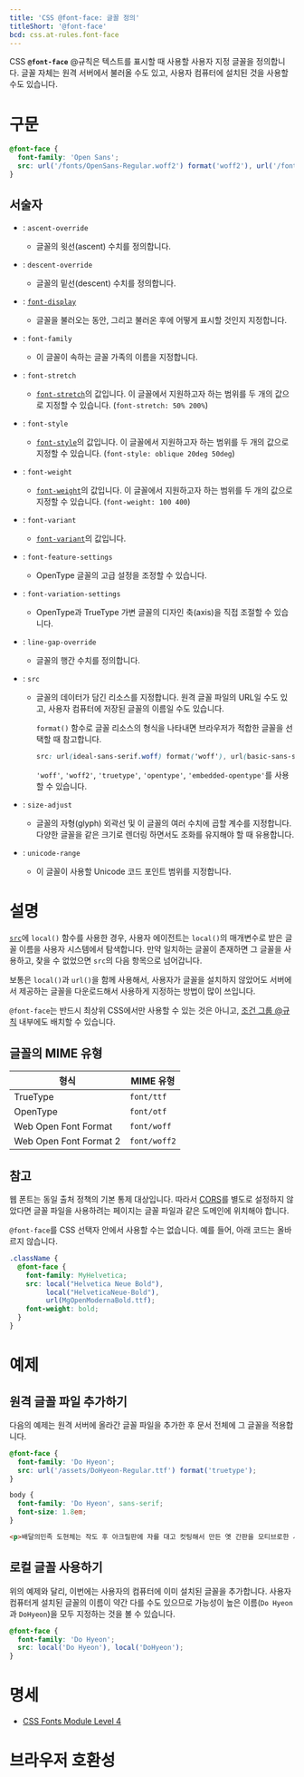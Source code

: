 ```yaml
---
title: 'CSS @font-face: 글꼴 정의'
titleShort: '@font-face'
bcd: css.at-rules.font-face
---
```


CSS **`@font-face`** @규칙은 텍스트를 표시할 때 사용할 사용자 지정 글꼴을 정의합니다. 글꼴 자체는 원격 서버에서 불러올 수도 있고, 사용자 컴퓨터에 설치된 것을 사용할 수도 있습니다.

# 구문

```css
@font-face {
  font-family: 'Open Sans';
  src: url('/fonts/OpenSans-Regular.woff2') format('woff2'), url('/fonts/OpenSans-Regular.woff') format('woff');
}
```

## 서술자

- : `ascent-override`
  - 글꼴의 윗선(ascent) 수치를 정의합니다.
- : `descent-override`
  - 글꼴의 밑선(descent) 수치를 정의합니다.
- : [`font-display`](./@font-face/font-display)
  - 글꼴을 불러오는 동안, 그리고 불러온 후에 어떻게 표시할 것인지 지정합니다.
- : `font-family`
  - 이 글꼴이 속하는 글꼴 가족의 이름을 지정합니다.
- : `font-stretch`
  - [`font-stretch`](https://developer.mozilla.org/en-US/docs/Web/CSS/font-stretch)의 값입니다. 이 글꼴에서 지원하고자 하는 범위를 두 개의 값으로 지정할 수 있습니다. (`font-stretch: 50% 200%`)
- : `font-style`
  - [`font-style`](./font-style)의 값입니다. 이 글꼴에서 지원하고자 하는 범위를 두 개의 값으로 지정할 수 있습니다. (`font-style: oblique 20deg 50deg`)
- : `font-weight`
  - [`font-weight`](./font-weight)의 값입니다. 이 글꼴에서 지원하고자 하는 범위를 두 개의 값으로 지정할 수 있습니다. (`font-weight: 100 400`)
- : `font-variant`
  - [`font-variant`](https://developer.mozilla.org/en-US/docs/Web/CSS/font-variant)의 값입니다.
- : `font-feature-settings`
  - OpenType 글꼴의 고급 설정을 조정할 수 있습니다.
- : `font-variation-settings`
  - OpenType과 TrueType 가변 글꼴의 디자인 축(axis)을 직접 조절할 수 있습니다.
- : `line-gap-override`
  - 글꼴의 행간 수치를 정의합니다.
- : `src`

  - 글꼴의 데이터가 담긴 리소스를 지정합니다. 원격 글꼴 파일의 URL일 수도 있고, 사용자 컴퓨터에 저장된 글꼴의 이름일 수도 있습니다.

    `format()` 함수로 글꼴 리소스의 형식을 나타내면 브라우저가 적합한 글꼴을 선택할 때 참고합니다.

    ```css
    src: url(ideal-sans-serif.woff) format('woff'), url(basic-sans-serif.ttf) format('truetype');
    ```

    `'woff'`, `'woff2'`, `'truetype'`, `'opentype'`, `'embedded-opentype'`를 사용할 수 있습니다.

- : `size-adjust`
  - 글꼴의 자형(glyph) 외곽선 및 이 글꼴의 여러 수치에 곱할 계수를 지정합니다. 다양한 글꼴을 같은 크기로 렌더링 하면서도 조화를 유지해야 할 때 유용합니다.
- : `unicode-range`
  - 이 글꼴이 사용할 Unicode 코드 포인트 범위를 지정합니다.

# 설명

[`src`](#term-src)에 `local()` 함수를 사용한 경우, 사용자 에이전트는 `local()`의 매개변수로 받은 글꼴 이름을 사용자 시스템에서 탐색합니다. 만약 일치하는 글꼴이 존재하면 그 글꼴을 사용하고, 찾을 수 없었으면 `src`의 다음 항목으로 넘어갑니다.

보통은 `local()`과 `url()`을 함께 사용해서, 사용자가 글꼴을 설치하지 않았어도 서버에서 제공하는 글꼴을 다운로드해서 사용하게 지정하는 방법이 많이 쓰입니다.

`@font-face`는 반드시 최상위 CSS에서만 사용할 수 있는 것은 아니고, [조건 그룹 @규칙](https://developer.mozilla.org/en-US/docs/Web/CSS/At-rule#conditional_group_rules) 내부에도 배치할 수 있습니다.

## 글꼴의 MIME 유형

| 형식                   | MIME 유형    |
| ---------------------- | ------------ |
| TrueType               | `font/ttf`   |
| OpenType               | `font/otf`   |
| Web Open Font Format   | `font/woff`  |
| Web Open Font Format 2 | `font/woff2` |

## 참고

웹 폰트는 동일 출처 정책의 기본 통제 대상입니다. 따라서 [CORS](https://developer.mozilla.org/en-US/docs/Web/HTTP/CORS)를 별도로 설정하지 않았다면 글꼴 파일을 사용하려는 페이지는 글꼴 파일과 같은 도메인에 위치해야 합니다.

`@font-face`를 CSS 선택자 안에서 사용할 수는 없습니다. 예를 들어, 아래 코드는 올바르지 않습니다.

```css
.className {
  @font-face {
    font-family: MyHelvetica;
    src: local("Helvetica Neue Bold"),
         local("HelveticaNeue-Bold"),
         url(MgOpenModernaBold.ttf);
    font-weight: bold;
  }
}
```

# 예제

## 원격 글꼴 파일 추가하기

다음의 예제는 원격 서버에 올라간 글꼴 파일을 추가한 후 문서 전체에 그 글꼴을 적용합니다.

```css name=remote
@font-face {
  font-family: 'Do Hyeon';
  src: url('/assets/DoHyeon-Regular.ttf') format('truetype');
}

body {
  font-family: 'Do Hyeon', sans-serif;
  font-size: 1.8em;
}
```

```html name=remote
<p>배달의민족 도현체는 작도 후 아크릴판에 자를 대고 컷팅해서 만든 옛 간판을 모티브로한 서체입니다.</p>
```

<LiveExample name="remote" height={160} />

## 로컬 글꼴 사용하기

위의 예제와 달리, 이번에는 사용자의 컴퓨터에 이미 설치된 글꼴을 추가합니다. 사용자 컴퓨터게 설치된 글꼴의 이름이 약간 다를 수도 있으므로 가능성이 높은 이름(`Do Hyeon`과 `DoHyeon`)을 모두 지정하는 것을 볼 수 있습니다.

```css
@font-face {
  font-family: 'Do Hyeon';
  src: local('Do Hyeon'), local('DoHyeon');
}
```

# 명세

- [CSS Fonts Module Level 4](https://drafts.csswg.org/css-fonts-4/#font-face-rule)

# 브라우저 호환성

<BrowserCompat data={props.bcd} />
